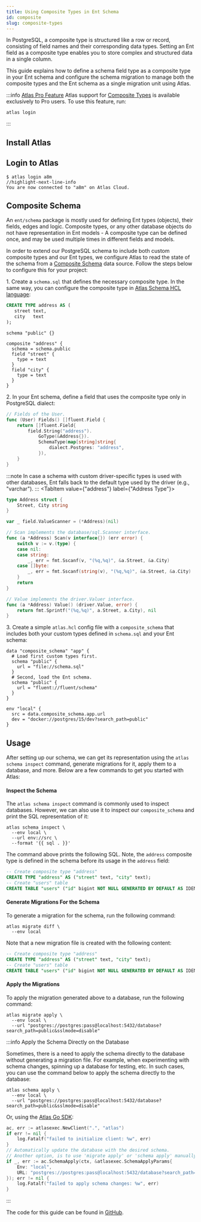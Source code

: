 ```yaml
---
title: Using Composite Types in Ent Schema
id: composite
slug: composite-types
---
```



In PostgreSQL, a composite type is structured like a row or record, consisting of field names and their corresponding
data types. Setting an Ent field as a composite type enables you to store complex and structured data in a single column.

This guide explains how to define a schema field type as a composite type in your Ent schema and configure the schema migration
to manage both the composite types and the Ent schema as a single migration unit using Atlas.

:::info [Atlas Pro Feature](https://atlasgo.io/features#pro-plan)
Atlas support for [Composite Types](https://atlasgo.io/atlas-schema/hcl#composite-type) is available exclusively to Pro users.
To use this feature, run:
```
atlas login
```
:::

## Install Atlas

<InstallationInstructions />

## Login to Atlas

```shell
$ atlas login a8m
//highlight-next-line-info
You are now connected to "a8m" on Atlas Cloud.
```

## Composite Schema

An `ent/schema` package is mostly used for defining Ent types (objects), their fields, edges and logic. Composite types,
or any other database objects do not have representation in Ent models - A composite type can be defined once,
and may be used multiple times in different fields and models.

In order to extend our PostgreSQL schema to include both custom composite types and our Ent types, we configure Atlas to
read the state of the schema from a [Composite Schema](https://atlasgo.io/atlas-schema/projects#data-source-composite_schema)
data source. Follow the steps below to configure this for your project:

1\. Create a `schema.sql` that defines the necessary composite type. In the same way, you can configure the composite type in
   [Atlas Schema HCL language](https://atlasgo.io/atlas-schema/hcl-types#composite-type):

<Tabs>
<TabItem value={"sql"} label={"Using SQL"}>

```sql title="schema.sql"
CREATE TYPE address AS (
   street text,
   city   text
);
```

</TabItem>
<TabItem value={"hcl"} label={"Using HCL"}>

```hcl title="schema.hcl"
schema "public" {}

composite "address" {
  schema = schema.public
  field "street" {
    type = text
  }
  field "city" {
    type = text
  }
}
```

</TabItem>
</Tabs>

2\. In your Ent schema, define a field that uses the composite type only in PostgreSQL dialect:

<Tabs>
<TabItem value={"schema"} label={"Schema"}>

```go title="fluent/schema/user.go" {6-8}
// Fields of the User.
func (User) Fields() []fluent.Field {
	return []fluent.Field{
		field.String("address").
			GoType(&Address{}).
			SchemaType(map[string]string{
				dialect.Postgres: "address",
			}),
	}
}
```

:::note
In case a schema with custom driver-specific types is used with other databases, Ent falls back to the default type
used by the driver (e.g., "varchar").
:::
</TabItem>
<TabItem value={"address"} label={"Address Type"}>

```go title="fluent/schematype/address.go"
type Address struct {
	Street, City string
}

var _ field.ValueScanner = (*Address)(nil)

// Scan implements the database/sql.Scanner interface.
func (a *Address) Scan(v interface{}) (err error) {
	switch v := v.(type) {
	case nil:
	case string:
		_, err = fmt.Sscanf(v, "(%q,%q)", &a.Street, &a.City)
	case []byte:
		_, err = fmt.Sscanf(string(v), "(%q,%q)", &a.Street, &a.City)
	}
	return
}

// Value implements the driver.Valuer interface.
func (a *Address) Value() (driver.Value, error) {
	return fmt.Sprintf("(%q,%q)", a.Street, a.City), nil
}
```
</TabItem>
</Tabs>


3\. Create a simple `atlas.hcl` config file with a `composite_schema` that includes both your custom types defined in
   `schema.sql` and your Ent schema:

```hcl title="atlas.hcl"
data "composite_schema" "app" {
  # Load first custom types first.
  schema "public" {
    url = "file://schema.sql"
  }
  # Second, load the Ent schema.
  schema "public" {
    url = "fluent://fluent/schema"
  }
}

env "local" {
  src = data.composite_schema.app.url
  dev = "docker://postgres/15/dev?search_path=public"
}
```

## Usage

After setting up our schema, we can get its representation using the `atlas schema inspect` command, generate migrations for
it, apply them to a database, and more. Below are a few commands to get you started with Atlas:

#### Inspect the Schema

The `atlas schema inspect` command is commonly used to inspect databases. However, we can also use it to inspect our
`composite_schema` and print the SQL representation of it:

```shell
atlas schema inspect \
  --env local \
  --url env://src \
  --format '{{ sql . }}'
```

The command above prints the following SQL. Note, the `address` composite type is defined in the schema before
its usage in the `address` field:

```sql
-- Create composite type "address"
CREATE TYPE "address" AS ("street" text, "city" text);
-- Create "users" table
CREATE TABLE "users" ("id" bigint NOT NULL GENERATED BY DEFAULT AS IDENTITY, "address" "address" NOT NULL, PRIMARY KEY ("id"));
```

#### Generate Migrations For the Schema

To generate a migration for the schema, run the following command:

```shell
atlas migrate diff \
  --env local
```

Note that a new migration file is created with the following content:

```sql title="migrations/20240712090543.sql"
-- Create composite type "address"
CREATE TYPE "address" AS ("street" text, "city" text);
-- Create "users" table
CREATE TABLE "users" ("id" bigint NOT NULL GENERATED BY DEFAULT AS IDENTITY, "address" "address" NOT NULL, PRIMARY KEY ("id"));
```

#### Apply the Migrations

To apply the migration generated above to a database, run the following command:

```
atlas migrate apply \
  --env local \
  --url "postgres://postgres:pass@localhost:5432/database?search_path=public&sslmode=disable"
```

:::info Apply the Schema Directly on the Database

Sometimes, there is a need to apply the schema directly to the database without generating a migration file. For example,
when experimenting with schema changes, spinning up a database for testing, etc. In such cases, you can use the command
below to apply the schema directly to the database:

```shell
atlas schema apply \
  --env local \
  --url "postgres://postgres:pass@localhost:5432/database?search_path=public&sslmode=disable"
```

Or, using the [Atlas Go SDK](https://github.com/ariga/atlas-go-sdk):

```go
ac, err := atlasexec.NewClient(".", "atlas")
if err != nil {
	log.Fatalf("failed to initialize client: %w", err)
}
// Automatically update the database with the desired schema.
// Another option, is to use 'migrate apply' or 'schema apply' manually.
if _, err := ac.SchemaApply(ctx, &atlasexec.SchemaApplyParams{
	Env: "local",
	URL: "postgres://postgres:pass@localhost:5432/database?search_path=public&sslmode=disable",
}); err != nil {
    log.Fatalf("failed to apply schema changes: %w", err)
}
```

:::

The code for this guide can be found in [GitHub](https://github.com/usalko/fluent/tree/master/examples/composite_types).